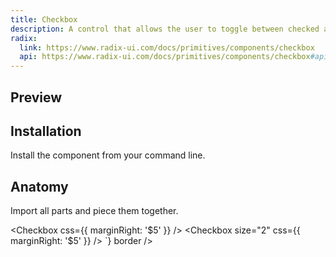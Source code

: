 ```yaml
---
title: Checkbox
description: A control that allows the user to toggle between checked and not checked.
radix:
  link: https://www.radix-ui.com/docs/primitives/components/checkbox
  api: https://www.radix-ui.com/docs/primitives/components/checkbox#api-reference
---
```


## Preview

<Preview>
  <Flex
    css={{
      flexDirection: "column",
      alignItems: "center",
      gap: "$3",
    }}
  >
   <Checkbox css={{ marginRight: '$5' }} />
   <Checkbox size="2" css={{ marginRight: '$5' }} />
  </Flex>
</Preview>

## Installation

Install the component from your command line.

<LiveProvider>
    <LiveEditor code={`npm install @odpf/apsara`} border/>
</LiveProvider>


## Anatomy
Import all parts and piece them together.

<LiveProvider>
    <LiveEditor code={`

<Checkbox css={{ marginRight: '$5' }} />
<Checkbox size="2" css={{ marginRight: '$5' }} />
`} border />
</LiveProvider>
